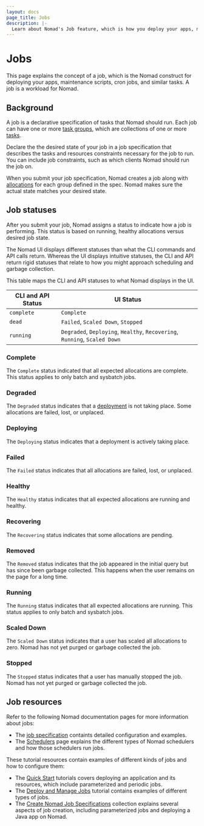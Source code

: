 ```yaml
---
layout: docs
page_title: Jobs
description: |-
  Learn about Nomad's Job feature, which is how you deploy your apps, maintenance scripts, cron jobs, and similar tasks.
---
```


# Jobs

This page explains the concept of a job, which is the Nomad construct for
deploying your apps, maintenance scripts, cron jobs, and similar tasks. A job is
a workload for Nomad.

## Background

A job is a declarative specification of tasks that Nomad should run. Each job
can have one or more [task groups][task-groups], which are collections of one or more [tasks].

Declare the the desired state of your job in a job specification that describes
the tasks and resources constraints necessary for the job to run. You can
include job constraints, such as which clients Nomad should run the job on.

When you submit your job specification, Nomad creates a job along with
[allocations] for each group defined in the spec. Nomad makes sure the actual
state matches your desired state.

## Job statuses

After you submit your job, Nomad assigns a status to indicate how a job is
performing. This status is based on running, healthy allocations versus desired
job state.

The Nomad UI displays different statuses than what the CLI commands and API
calls return. Whereas the UI displays intuitive statuses, the CLI and API return
rigid statuses that relate to how you might approach scheduling and garbage
collection.

This table maps the CLI and API statuses to what Nomad displays in the UI.

| CLI and API Status | UI Status |
| ---------------    | --------------- |
| `complete `        | `Complete`    |
| `dead`             | `Failed`, `Scaled Down`, `Stopped` |
| `running`          | `Degraded`, `Deploying`, `Healthy`, `Recovering`, `Running`, `Scaled Down` |


### Complete

The `Complete` status indicated that all expected allocations are complete. This
status applies to only batch and sysbatch jobs.

### Degraded

The `Degraded` status indicates that a [deployment] is not taking place. Some allocations are failed, lost, or unplaced.

### Deploying

The `Deploying` status indicates that a deployment is actively taking place.

### Failed

The `Failed` status indicates that all allocations are failed, lost, or unplaced.

### Healthy

The `Healthy` status indicates that all expected allocations are running and healthy.

### Recovering

The `Recovering` status indicates that some allocations are pending.

### Removed

The `Removed` status indicates that the job appeared in the initial query but
has since been garbage collected. This happens when the user remains on the page
for a long time.

### Running

The `Running` status indicates that all expected allocations are running. This
status applies to only batch and sysbatch jobs.

### Scaled Down

The `Scaled Down` status indicates that a user has scaled all allocations to
zero. Nomad has not yet purged or garbage collected the job.

### Stopped

The `Stopped` status indicates that a user has manually stopped the job.
Nomad has not yet purged or garbage collected the job.

## Job resources

Refer to the following Nomad documentation pages for more information about
jobs:

- The [job specification](/nomad/docs/job-specification) containts detailed
  configuration and examples.
- The [Schedulers] page explains the different types of Nomad schedulers and how
  those schedulers run jobs.

These tutorial resources contain examples of different kinds of jobs and how to
configure them:

- The [Quick Start][quickstart] tutorials covers deploying an application and
  its resources, which include parameterized and periodic jobs.
- The [Deploy and Manage Jobs][deploy-jobs] tutorial contains examples of different types of jobs.
- The [Create Nomad Job Specifications][job-spec-tutorial] collection explains several aspects of job creation, including parameterized jobs and deploying a Java app  on Nomad.


[allocations]: /nomad/docs/glossary#allocation
[deployment]: /nomad/docs/glossary/#deployment
[deploy-jobs]: /nomad/tutorials/manage-jobs/
[job-spec-tutorial]: /nomad/tutorials/job-specifications
[quickstart]: /nomad/tutorials/get-started/gs-deploy-job
[Schedulers]: /nomad/docs/schedulers
[task-groups]: /nomad/docs/glossary#task-group
[tasks]: /nomad/docs/glossary#task
